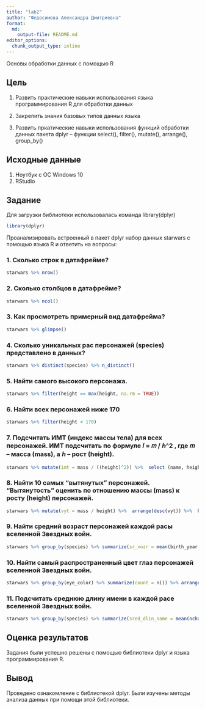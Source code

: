 ```yaml
---
title: "lab2"
author: "Федосимова Александра Дмитриевна"
format:   
  md:
    output-file: README.md
editor_options: 
  chunk_output_type: inline
---
```


Основы обработки данных с помощью R 

## Цель

1.  Развить практические навыки использования языка программирования R для обработки данных \n

2.  Закрепить знания базовых типов данных языка  \n

3.  Развить пркатические навыки использования функций обработки данных пакета dplyr – функции
select(), filter(), mutate(), arrange(), group_by()  \n

## Исходные данные

1.  Ноутбук с ОС Windows 10
2.  RStudio

## Задание

Для загрузки библиотеки использовалась команда library(dplyr)
```r
library(dplyr)
```


Проанализировать встроенный в пакет dplyr набор данных starwars с помощью языка R и ответить на вопросы:

### 1. Сколько строк в датафрейме?
```r
starwars %>% nrow()
```

### 2. Сколько столбцов в датафрейме?
```r
starwars %>% ncol()
```

### 3. Как просмотреть примерный вид датафрейма?
```r
starwars %>% glimpse()
```

### 4. Сколько уникальных рас персонажей (species) представлено в данных?
```r
starwars %>% distinct(species) %>% n_distinct()
```

### 5. Найти самого высокого персонажа.
```r
starwars %>% filter(height == max(height, na.rm = TRUE))
```

### 6. Найти всех персонажей ниже 170
```r
starwars %>% filter(height < 170)
```

### 7. Подсчитать ИМТ (индекс массы тела) для всех персонажей. ИМТ подсчитать по формуле 𝐼 = 𝑚 / ℎ^2 , где 𝑚 – масса (mass), а ℎ – рост (height).
```r
starwars %>% mutate(imt = mass / ((height)^2)) %>%  select (name, height, mass, imt)
```

### 8. Найти 10 самых “вытянутых” персонажей. “Вытянутость” оценить по отношению массы (mass) к росту (height) персонажей.
```r
starwars %>% mutate(vyt = mass / height) %>%  arrange(desc(vyt)) %>%  head(10)
```

### 9. Найти средний возраст персонажей каждой расы вселенной Звездных войн.
```r
starwars %>% group_by(species) %>% summarize(sr_vozr = mean(birth_year, na.rm = TRUE))
```

### 10. Найти самый распространенный цвет глаз персонажей вселенной Звездных войн.
```r
starwars %>% group_by(eye_color) %>% summarize(count = n()) %>% arrange(desc(count)) %>% head(1)
```

### 11. Подсчитать среднюю длину имени в каждой расе вселенной Звездных войн.
```r
starwars %>% group_by(species) %>% summarize(sred_dlin_name = mean(nchar(name), na.rm = TRUE)) 
```

## Оценка результатов

Задания были успешно решены с помощью библиотеки dplyr и языка программирования R. 

## Вывод

Проведено ознакомление с библиотекой dplyr. Были изучены методы анализа данных при помощи этой библиотеки.